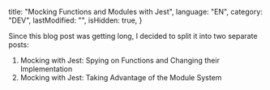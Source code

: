 
  title: "Mocking Functions and Modules with Jest",
  language: "EN",
  category: "DEV",
  lastModified: "",
  isHidden: true,
}

Since this blog post was getting long, I decided to split it into two separate posts:

<ol>
  <li>
    <Link to="/blog/mocking-functions-with-jest">
      Mocking with Jest: Spying on Functions and Changing their Implementation
    </Link>
  </li>
  <li>
    <Link to="/blog/mocking-modules-with-jest">
      Mocking with Jest: Taking Advantage of the Module System
    </Link>
  </li>
</ol>
